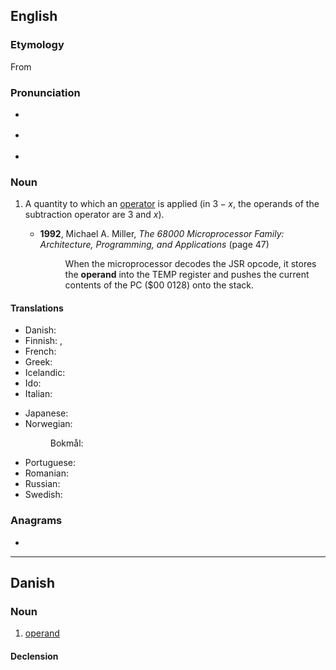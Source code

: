 ==English==

===Etymology===
From {{etyl|LL.|en}} {{m|la|operandum}}

===Pronunciation===
* {{a|UK}} {{IPA|en|/ˈɒpəɹænd/}}
* {{a|US}} {{IPA|en|/ˈɑpəˌɹænd/|/ˌɑpəˈɹænd/}}
* {{audio|en|En-us-operand.ogg|Audio (US)}}

===Noun===
{{en-noun}}

# {{lb|en|mathematics|computing}} A quantity to which an [[operator]] is applied (in <math>3 - x</math>, the operands of the subtraction operator are 3 and <math>x</math>).
#* '''1992''', Michael A. Miller, ''The 68000 Microprocessor Family: Architecture, Programming, and Applications'' (page 47)
#*: When the microprocessor decodes the JSR opcode, it stores the '''operand''' into the TEMP register and pushes the current contents of the PC ($00 0128) onto the stack.

====Translations====
{{trans-top|quantity to which an operator is applied}}
* Danish: {{t|da|operand|c}}
* Finnish: {{t+|fi|operandi}}, {{t+|fi|laskettava}}
* French: {{t+|fr|opérande|m}}
* Greek: {{t+|el|τελεστέος|m}}
* Icelandic: {{t|is|þolandi|m}}
* Ido: {{t|io|operacario}}
* Italian: {{t+|it|operando|m}}
{{trans-mid}}
* Japanese: {{t|ja|被演算子|tr=ひえんざんし, hienzanshi|sc=Jpan}}
* Norwegian:
*: Bokmål: {{t|nb|operand|m}}
* Portuguese: {{t+|pt|operando}}
* Romanian: {{t|ro|operand}}
* Russian: {{t+|ru|опера́нд|m}}
* Swedish: {{t+|sv|operand}}
{{trans-bottom}}

===Anagrams===
* {{anagrams|en|a=adenopr|aproned|padrone|pandore}}

----

==Danish==

===Noun===
{{da-noun}}

# [[operand]]

====Declension====
{{da-decl|en|er}}